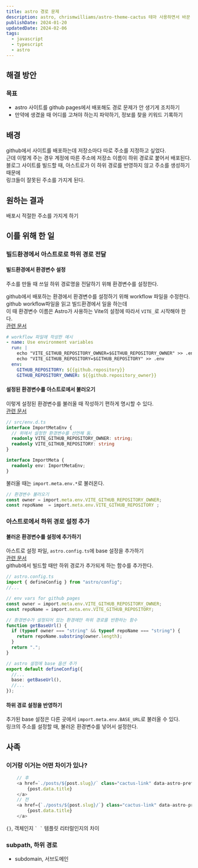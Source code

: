 ```yaml
---
title: astro 경로 문제
description: astro, chrismwilliams/astro-theme-cactus 테마 사용하면서 바꾼 점들을 기록하기
publishDate: 2024-01-20
updatedDate: 2024-02-06
tags:
  - javascript
  - typescript
  - astro
---
```


## 해결 방안
### 목표
- astro 사이트를 github pages에서 배포해도 경로 문제가 안 생기게 조치하기
- 만약에 생겼을 때 어디를 고쳐야 하는지 파악하기, 정보를 찾을 키워드 기록하기
## 배경
github에서 사이트를 배포하는데 저장소마다 따로 주소를 지정하고 싶었다.  
근데 이렇게 주는 경우 계정에 따른 주소에 저장소 이름이 하위 경로로 붙어서 배포된다.  
블로그 사이트를 빌드할 때, 아스트로가 이 하위 경로를 반영하지 않고 주소를 생성하기 때문에  
링크들이 잘못된 주소를 가지게 된다.  
## 원하는 결과
배포시 적절한 주소를 가지게 하기


## 이를 위해 한 일
### 빌드환경에서 아스트로로 하위 경로 전달
#### 빌드환경에서 환경변수 설정
주소를 만들 때 쓰일 하위 경로명을 전달하기 위해 환경변수를 설정한다.  


github에서 배포하는 환경에서 환경변수를 설정하기 위해 workflow 파일을 수정한다.  
github workflow파일을 읽고 빌드환경에서 일을 하는데   
이 때 환경변수 이름은 Astro가 사용하는 Vite의 설정에 따라서 `VITE_`로 시작해야 한다.  
[관련 문서](https://docs.astro.build/en/guides/environment-variables/#default-environment-variables)  
```yaml
# workflow 파일에 작성한 예시
- name: Use environment variables
  run: |
    echo "VITE_GITHUB_REPOSITORY_OWNER=$GITHUB_REPOSITORY_OWNER" >> .env
    echo "VITE_GITHUB_REPOSITORY=$GITHUB_REPOSITORY" >> .env
  env: 
    GITHUB_REPOSITORY: ${{github.repository}}
    GITHUB_REPOSITORY_OWNER: ${{github.repository_owner}}
```
#### 설정된 환경변수를 아스트로에서 불러오기
이렇게 설정된 환경변수를 불러올 때 작성하기 편하게 명시할 수 있다.  
[관련 문서](https://docs.astro.build/en/guides/environment-variables/#intellisense-for-typescript)  
```typescript
// src/env.d.ts
interface ImportMetaEnv {
  // 위에서 설정한 환경변수를 선언해 둠.
  readonly VITE_GITHUB_REPOSITORY_OWNER: string;
  readonly VITE_GITHUB_REPOSITORY: string
}

interface ImportMeta {
  readonly env: ImportMetaEnv;
}
```


불러올 때는 `import.meta.env.*`로 불러온다.  
```typescript
// 환경변수 불러오기 
const owner = import.meta.env.VITE_GITHUB_REPOSITORY_OWNER;
const repoName  = import.meta.env.VITE_GITHUB_REPOSITORY ;
```
### 아스트로에서 하위 경로 설정 추가
#### 불러온 환경변수를 설정에 추가하기
아스트로 설정 파일, `astro.config.ts`에 base 설정을 추가하기  
[관련 문서](https://docs.astro.build/ko/reference/configuration-reference/#base)  
github에서 빌드할 때만 하위 경로가 추가되게 하는 함수를 추가한다.  
```typescript
// astro.config.ts
import { defineConfig } from "astro/config";
//...

// env vars for github pages
const owner = import.meta.env.VITE_GITHUB_REPOSITORY_OWNER;
const repoName = import.meta.env.VITE_GITHUB_REPOSITORY;

// 환경변수가 설정되어 있는 환경에만 하위 경로를 반환하는 함수
function getBaseUrl() {
  if (typeof owner === "string" && typeof repoName === "string") {
    return repoName.substring(owner.length);
  }
  return ".";
}

// astro 설정에 base 옵션 추가
export default defineConfig({
  //...
  base: getBaseUrl(),
  //...
}); 
```

#### 하위 경로 설정을 반영하기
추가된 base 설정은 다른 곳에서 `import.meta.env.BASE_URL`로 불러올 수 있다.  
링크의 주소를 설정할 때, 불러온 환경변수를 넣어서 설정한다.

## 사족

### 이거랑 이거는 어떤 차이가 있나?
```javascript
	// 후
    <a href=`./posts/${post.slug}/` class="cactus-link" data-astro-prefetch>
		{post.data.title}
	</a>
    // 전
    <a href={`./posts/${post.slug}/`} class="cactus-link" data-astro-prefetch>
		{post.data.title}
	</a>
```

`{}`, 객체인지 `` ` ` `` 템플릿 리터럴인지의 차이

### subpath, 하위 경로
- subdomain, 서브도메인
